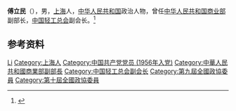 {{Otheruses|other=名为傅立民的其他人物|傅立民}}

'''傅立民'''（{{bd|1936年|8月|2011年|7月4日}}），男，[[上海|上海]]人，[[中华人民共和国|中华人民共和国]]政治人物，曾任[[中华人民共和国商业部|中华人民共和国商业部]]副部长，[[中国轻工总会|中国轻工总会]]副会长。<ref>{{Cite web|title=原商业部副部长傅立民同志逝世|url=https://news.163.com/11/0714/22/78V3VI7400014JB5.html|accessdate=2020-09-22|date=2011-07-14|work=新华网}}</ref>

== 参考资料 ==
{{reflist}}

{{中国人物小作品}}

{{Authority control}}
{{DEFAULTSORT:Fu傅}}
[[Category:傅姓|Li]]
[[Category:上海人|Category:上海人]]
[[Category:中国共产党党员_(1956年入党)|Category:中国共产党党员 (1956年入党)]]
[[Category:中華人民共和國商業部副部長|Category:中華人民共和國商業部副部長]]
[[Category:中国轻工总会副会长|Category:中国轻工总会副会长]]
[[Category:第九屆全國政協委員|Category:第九屆全國政協委員]]
[[Category:第十屆全國政協委員|Category:第十屆全國政協委員]]